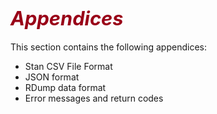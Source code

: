 # <i style='font-size: 110%; color:#990017;'>Appendices</i> {-}

This section contains the following appendices:

- Stan CSV File Format
- JSON format
- RDump data format
- Error messages and return codes